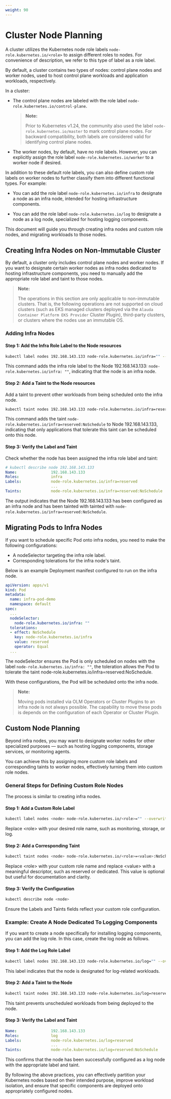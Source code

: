 ```yaml
---
weight: 90
---
```


# Cluster Node Planning

A cluster utilizes the Kubernetes node role labels `node-role.kubernetes.io/<role>` to assign different roles to nodes. For convenience of description, we refer to this type of label as a role label.

By default, a cluster contains two types of nodes: control plane nodes and worker nodes, used to host control plane workloads and application workloads, respectively.

In a cluster:
- The control plane nodes are labeled with the role label `node-role.kubernetes.io/control-plane`.

    > **Note:**
    >
    >  Prior to Kubernetes v1.24, the community also used the label `node-role.kubernetes.io/master` to mark control plane nodes. For backward compatibility, both labels are considered valid for identifying control plane nodes.

- The worker nodes, by default, have no role labels. However, you can explicitly assign the role label `node-role.kubernetes.io/worker` to a worker node if desired.

In addition to these default role labels, you can also define custom role labels on worker nodes to further classify them into different functional types. For example:

- You can add the role label `node-role.kubernetes.io/infra` to designate a node as an infra node, intended for hosting infrastructure components.

- You can add the role label `node-role.kubernetes.io/log` to designate a node as a log node, specialized for hosting logging components.

This document will guide you through creating infra nodes and custom role nodes, and migrating workloads to those nodes.

## Creating Infra Nodes on Non-Immutable Cluster  

By default, a cluster only includes control plane nodes and worker nodes. If you want to designate certain worker nodes as infra nodes dedicated to hosting infrastructure components, you need to manually add the appropriate role label and taint to those nodes.

> **Note:**
>
> The operations in this section are only applicable to non-immutable clusters. That is, the following operations are not supported on cloud clusters (such as EKS managed clusters deployed via the `Alauda Container Platform EKS Provider` Cluster Plugin), third-party clusters, or clusters where the nodes use an immutable OS.

### Adding Infra Nodes

#### Step 1: Add the Infra Role Label to the Node resources

```bash
kubectl label nodes 192.168.143.133 node-role.kubernetes.io/infra="" --overwrite
```
This command adds the infra role label to the Node 192.168.143.133: `node-role.kubernetes.io/infra: ""`, indicating that the node is an infra node.

#### Step 2: Add a Taint to the Node resources
Add a taint to prevent other workloads from being scheduled onto the infra node.

```bash
kubectl taint nodes 192.168.143.133 node-role.kubernetes.io/infra=reserved:NoSchedule
```
This command adds the taint `node-role.kubernetes.io/infra=reserved:NoSchedule` to Node 192.168.143.133, indicating that only applications that tolerate this taint can be scheduled onto this node.

#### Step 3: Verify the Label and Taint
Check whether the node has been assigned the infra role label and taint:

```yaml
# kubectl describe node 192.168.143.133
Name:               192.168.143.133
Roles:              infra
Labels:             node-role.kubernetes.io/infra=reserved
                    ...
Taints:             node-role.kubernetes.io/infra=reserved:NoSchedule
```

The output indicates that the Node 192.168.143.133 has been configured as an infra node and has been tainted with tainted with `node-role.kubernetes.io/infra=reserved:NoSchedule`.

## Migrating Pods to Infra Nodes

If you want to schedule specific Pod onto infra nodes, you need to make the following configurations:

- A nodeSelector targeting the infra role label.
- Corresponding tolerations for the infra node's taint.

Below is an example Deployment manifest configured to run on the infra node.

```yaml
apiVersion: apps/v1
kind: Pod
metadata:
  name: infra-pod-demo
  namespace: default
spec:
  ...
  nodeSelector:
    node-role.kubernetes.io/infra: ""
  tolerations:
  - effect: NoSchedule
    key: node-role.kubernetes.io/infra
    value: reserved
    operator: Equal
  ...
```

The nodeSelector ensures the Pod is only scheduled on nodes with the label `node-role.kubernetes.io/infra: ""`,
the toleration allows the Pod to tolerate the taint node-role.kubernetes.io/infra=reserved:NoSchedule.

With these configurations, the Pod will be scheduled onto the infra node.

> **Note:**
>
> Moving pods installed via OLM Operators or Cluster Plugins to an infra node is not always possible. The capability to move these pods is depends on the configuration of each Operator or Cluster Plugin.

## Custom Node Planning

Beyond infra nodes, you may want to designate worker nodes for other specialized purposes — such as hosting logging components, storage services, or monitoring agents.

You can achieve this by assigning more custom role labels and corresponding taints to worker nodes, effectively turning them into custom role nodes.

### General Steps for Defining Custom Role Nodes
The process is similar to creating infra nodes.

#### Step 1: Add a Custom Role Label

```bash
kubectl label nodes <node> node-role.kubernetes.io/<role>="" --overwrite
```
Replace \<role> with your desired role name, such as monitoring, storage, or log.

#### Step 2: Add a Corresponding Taint

```bash
kubectl taint nodes <node> node-role.kubernetes.io/<role>=<value>:NoSchedule
```

Replace \<role> with your custom role name and replace \<value> with a meaningful descriptor, such as reserved or dedicated. This value is optional but useful for documentation and clarity.

#### Step 3: Verify the Configuration

```bash
kubectl describe node <node>
```

Ensure the Labels and Taints fields reflect your custom role configuration.

### Example: Create A Node Dedicated To Logging Components

If you want to create a node specifically for installing logging components, you can add the log role. In this case, create the log node as follows.

#### Step 1: Add the Log Role Label

```bash
kubectl label nodes 192.168.143.133 node-role.kubernetes.io/log="" --overwrite
```

This label indicates that the node is designated for log-related workloads.

#### Step 2: Add a Taint to the Node

```bash
kubectl taint nodes 192.168.143.133 node-role.kubernetes.io/log=reserved:NoSchedule
```

This taint prevents unscheduled workloads from being deployed to the node.

#### Step 3: Verify the Label and Taint

```yaml
Name:               192.168.143.133
Roles:              log
Labels:             node-role.kubernetes.io/log=reserved
                    ...
Taints:             node-role.kubernetes.io/log=reserved:NoSchedule
```

This confirms that the node has been successfully configured as a log node with the appropriate label and taint.

By following the above practices, you can effectively partition your Kubernetes nodes based on their intended purpose, improve workload isolation, and ensure that specific components are deployed onto appropriately configured nodes.

